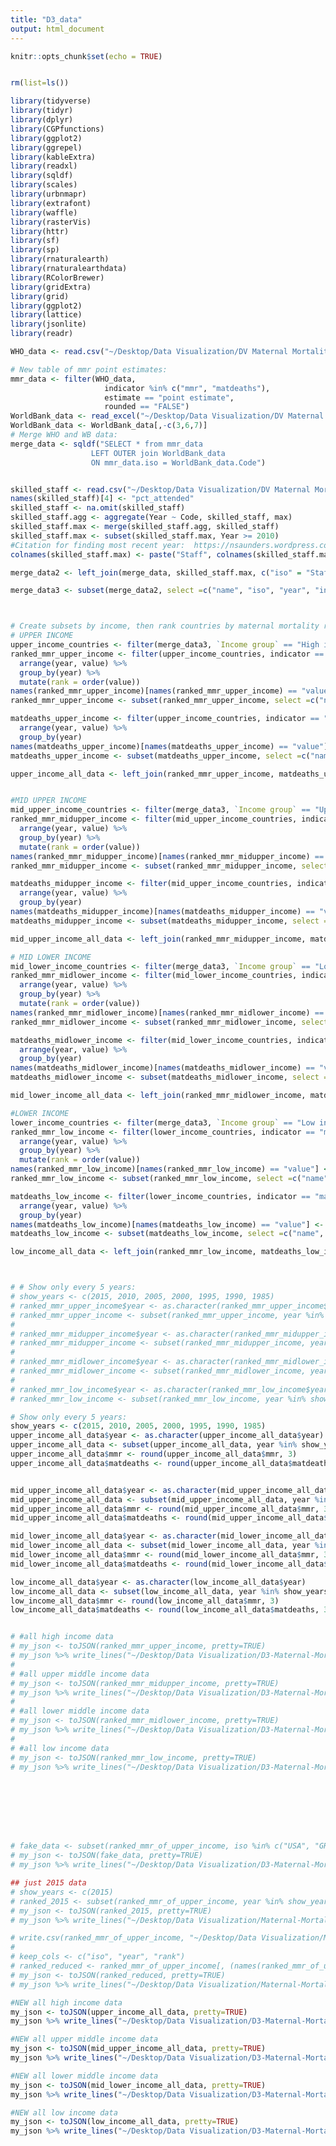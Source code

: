```yaml
---
title: "D3_data"
output: html_document
---
```


```r
knitr::opts_chunk$set(echo = TRUE)


rm(list=ls())

library(tidyverse)
library(tidyr)
library(dplyr)
library(CGPfunctions)
library(ggplot2)
library(ggrepel)
library(kableExtra)
library(readxl)
library(sqldf)
library(scales)
library(urbnmapr)
library(extrafont)
library(waffle)
library(rasterVis)
library(httr)
library(sf)
library(sp)
library(rnaturalearth)
library(rnaturalearthdata)
library(RColorBrewer)
library(gridExtra)
library(grid)
library(ggplot2)
library(lattice)
library(jsonlite)
library(readr)
```

```r

WHO_data <- read.csv("~/Desktop/Data Visualization/DV Maternal Mortality/data/WHO_MMR-data-1990-2015 (1)/countryresults_all.csv")

# New table of mmr point estimates:
mmr_data <- filter(WHO_data, 
                     indicator %in% c("mmr", "matdeaths"), 
                     estimate == "point estimate",
                     rounded == "FALSE")
WorldBank_data <- read_excel("~/Desktop/Data Visualization/DV Maternal Mortality/data/WB_country_region_income.xlsx")
WorldBank_data <- WorldBank_data[,-c(3,6,7)]
# Merge WHO and WB data:
merge_data <- sqldf("SELECT * from mmr_data 
                  LEFT OUTER join WorldBank_data 
                  ON mmr_data.iso = WorldBank_data.Code")


skilled_staff <- read.csv("~/Desktop/Data Visualization/DV Maternal Mortality/data/births-attended-by-health-staff-sdgs.csv", na.strings = c(""))
names(skilled_staff)[4] <- "pct_attended"
skilled_staff <- na.omit(skilled_staff)
skilled_staff.agg <- aggregate(Year ~ Code, skilled_staff, max)
skilled_staff.max <- merge(skilled_staff.agg, skilled_staff)
skilled_staff.max <- subset(skilled_staff.max, Year >= 2010)
#Citation for finding most recent year:  https://nsaunders.wordpress.com/2013/02/13/basic-r-rows-that-contain-the-maximum-value-of-a-variable/
colnames(skilled_staff.max) <- paste("Staff", colnames(skilled_staff.max), sep = "_")

merge_data2 <- left_join(merge_data, skilled_staff.max, c("iso" = "Staff_Code"))

merge_data3 <- subset(merge_data2, select =c("name", "iso", "year", "indicator", "value", "Region", "Income group", "Staff_Year", "Staff_pct_attended"))



# Create subsets by income, then rank countries by maternal mortality ratio (mmr):
# UPPER INCOME
upper_income_countries <- filter(merge_data3, `Income group` == "High income")
ranked_mmr_upper_income <- filter(upper_income_countries, indicator == "mmr") %>%
  arrange(year, value) %>% 
  group_by(year) %>%              
  mutate(rank = order(value))
names(ranked_mmr_upper_income)[names(ranked_mmr_upper_income) == "value"] <- "mmr"
ranked_mmr_upper_income <- subset(ranked_mmr_upper_income, select =c("name", "iso", "year", "rank", "mmr", "Region"))

matdeaths_upper_income <- filter(upper_income_countries, indicator == "matdeaths") %>%
  arrange(year, value) %>% 
  group_by(year)
names(matdeaths_upper_income)[names(matdeaths_upper_income) == "value"] <- "matdeaths"
matdeaths_upper_income <- subset(matdeaths_upper_income, select =c("name", "iso", "year", "matdeaths", "Region"))

upper_income_all_data <- left_join(ranked_mmr_upper_income, matdeaths_upper_income, c("name"="name", "iso"="iso", "year"="year", "Region"="Region"))


#MID UPPER INCOME
mid_upper_income_countries <- filter(merge_data3, `Income group` == "Upper middle income")
ranked_mmr_midupper_income <- filter(mid_upper_income_countries, indicator == "mmr") %>%
  arrange(year, value) %>% 
  group_by(year) %>%              
  mutate(rank = order(value))
names(ranked_mmr_midupper_income)[names(ranked_mmr_midupper_income) == "value"] <- "mmr"
ranked_mmr_midupper_income <- subset(ranked_mmr_midupper_income, select =c("name", "iso", "year", "rank", "mmr", "Region"))

matdeaths_midupper_income <- filter(mid_upper_income_countries, indicator == "matdeaths") %>%
  arrange(year, value) %>% 
  group_by(year)
names(matdeaths_midupper_income)[names(matdeaths_midupper_income) == "value"] <- "matdeaths"
matdeaths_midupper_income <- subset(matdeaths_midupper_income, select =c("name", "iso", "year", "matdeaths", "Region"))

mid_upper_income_all_data <- left_join(ranked_mmr_midupper_income, matdeaths_midupper_income, c("name"="name", "iso"="iso", "year"="year", "Region"="Region"))

# MID LOWER INCOME
mid_lower_income_countries <- filter(merge_data3, `Income group` == "Lower middle income")
ranked_mmr_midlower_income <- filter(mid_lower_income_countries, indicator == "mmr") %>%
  arrange(year, value) %>% 
  group_by(year) %>%              
  mutate(rank = order(value))
names(ranked_mmr_midlower_income)[names(ranked_mmr_midlower_income) == "value"] <- "mmr"
ranked_mmr_midlower_income <- subset(ranked_mmr_midlower_income, select =c("name", "iso", "year", "rank", "mmr", "Region"))

matdeaths_midlower_income <- filter(mid_lower_income_countries, indicator == "matdeaths") %>%
  arrange(year, value) %>% 
  group_by(year)
names(matdeaths_midlower_income)[names(matdeaths_midlower_income) == "value"] <- "matdeaths"
matdeaths_midlower_income <- subset(matdeaths_midlower_income, select =c("name", "iso", "year", "matdeaths", "Region"))

mid_lower_income_all_data <- left_join(ranked_mmr_midlower_income, matdeaths_midlower_income, c("name"="name", "iso"="iso", "year"="year", "Region"="Region"))

#LOWER INCOME
lower_income_countries <- filter(merge_data3, `Income group` == "Low income")
ranked_mmr_low_income <- filter(lower_income_countries, indicator == "mmr") %>%
  arrange(year, value) %>% 
  group_by(year) %>%              
  mutate(rank = order(value))
names(ranked_mmr_low_income)[names(ranked_mmr_low_income) == "value"] <- "mmr"
ranked_mmr_low_income <- subset(ranked_mmr_low_income, select =c("name", "iso", "year", "rank", "mmr", "Region"))

matdeaths_low_income <- filter(lower_income_countries, indicator == "matdeaths") %>%
  arrange(year, value) %>% 
  group_by(year)
names(matdeaths_low_income)[names(matdeaths_low_income) == "value"] <- "matdeaths"
matdeaths_low_income <- subset(matdeaths_low_income, select =c("name", "iso", "year", "matdeaths", "Region"))

low_income_all_data <- left_join(ranked_mmr_low_income, matdeaths_low_income, c("name"="name", "iso"="iso", "year"="year", "Region"="Region"))



# # Show only every 5 years:
# show_years <- c(2015, 2010, 2005, 2000, 1995, 1990, 1985)
# ranked_mmr_upper_income$year <- as.character(ranked_mmr_upper_income$year)
# ranked_mmr_upper_income <- subset(ranked_mmr_upper_income, year %in% show_years)
# 
# ranked_mmr_midupper_income$year <- as.character(ranked_mmr_midupper_income$year)
# ranked_mmr_midupper_income <- subset(ranked_mmr_midupper_income, year %in% show_years)
# 
# ranked_mmr_midlower_income$year <- as.character(ranked_mmr_midlower_income$year)
# ranked_mmr_midlower_income <- subset(ranked_mmr_midlower_income, year %in% show_years)
# 
# ranked_mmr_low_income$year <- as.character(ranked_mmr_low_income$year)
# ranked_mmr_low_income <- subset(ranked_mmr_low_income, year %in% show_years)

# Show only every 5 years:
show_years <- c(2015, 2010, 2005, 2000, 1995, 1990, 1985)
upper_income_all_data$year <- as.character(upper_income_all_data$year)
upper_income_all_data <- subset(upper_income_all_data, year %in% show_years)
upper_income_all_data$mmr <- round(upper_income_all_data$mmr, 3)
upper_income_all_data$matdeaths <- round(upper_income_all_data$matdeaths, 3)


mid_upper_income_all_data$year <- as.character(mid_upper_income_all_data$year)
mid_upper_income_all_data <- subset(mid_upper_income_all_data, year %in% show_years)
mid_upper_income_all_data$mmr <- round(mid_upper_income_all_data$mmr, 3)
mid_upper_income_all_data$matdeaths <- round(mid_upper_income_all_data$matdeaths, 3)

mid_lower_income_all_data$year <- as.character(mid_lower_income_all_data$year)
mid_lower_income_all_data <- subset(mid_lower_income_all_data, year %in% show_years)
mid_lower_income_all_data$mmr <- round(mid_lower_income_all_data$mmr, 3)
mid_lower_income_all_data$matdeaths <- round(mid_lower_income_all_data$matdeaths, 3)

low_income_all_data$year <- as.character(low_income_all_data$year)
low_income_all_data <- subset(low_income_all_data, year %in% show_years)
low_income_all_data$mmr <- round(low_income_all_data$mmr, 3)
low_income_all_data$matdeaths <- round(low_income_all_data$matdeaths, 3)


# #all high income data
# my_json <- toJSON(ranked_mmr_upper_income, pretty=TRUE)
# my_json %>% write_lines("~/Desktop/Data Visualization/D3-Maternal-Mortality/data/high_income_matmort.json")
# 
# #all upper middle income data
# my_json <- toJSON(ranked_mmr_midupper_income, pretty=TRUE)
# my_json %>% write_lines("~/Desktop/Data Visualization/D3-Maternal-Mortality/data/upper_mid_income_matmort.json")
# 
# #all lower middle income data
# my_json <- toJSON(ranked_mmr_midlower_income, pretty=TRUE)
# my_json %>% write_lines("~/Desktop/Data Visualization/D3-Maternal-Mortality/data/lower_mid_income_matmort.json")
# 
# #all low income data
# my_json <- toJSON(ranked_mmr_low_income, pretty=TRUE)
# my_json %>% write_lines("~/Desktop/Data Visualization/D3-Maternal-Mortality/data/low_income_matmort.json")








# fake_data <- subset(ranked_mmr_of_upper_income, iso %in% c("USA", "GRC", "POL"))
# my_json <- toJSON(fake_data, pretty=TRUE)
# my_json %>% write_lines("~/Desktop/Data Visualization/D3-Maternal-Mortality/data/fake_data2.json")

## just 2015 data
# show_years <- c(2015)
# ranked_2015 <- subset(ranked_mmr_of_upper_income, year %in% show_years)
# my_json <- toJSON(ranked_2015, pretty=TRUE)
# my_json %>% write_lines("~/Desktop/Data Visualization/Maternal-Mortality-D3/D3_final_iter1/data/matmort_2015.json")

# write.csv(ranked_mmr_of_upper_income, "~/Desktop/Data Visualization/Maternal-Mortality-D3/D3_final_iter1/data/upper_matmort.csv", sep = ",", row.names = FALSE, col.names = TRUE)
# 
# keep_cols <- c("iso", "year", "rank")
# ranked_reduced <- ranked_mmr_of_upper_income[, (names(ranked_mmr_of_upper_income) %in% keep_cols)]
# my_json <- toJSON(ranked_reduced, pretty=TRUE)
# my_json %>% write_lines("~/Desktop/Data Visualization/Maternal-Mortality-D3/D3_final_iter1/data/matmort_reduced.json")


```

```r
#NEW all high income data
my_json <- toJSON(upper_income_all_data, pretty=TRUE)
my_json %>% write_lines("~/Desktop/Data Visualization/D3-Maternal-Mortality/data/high_income.json")

#NEW all upper middle income data
my_json <- toJSON(mid_upper_income_all_data, pretty=TRUE)
my_json %>% write_lines("~/Desktop/Data Visualization/D3-Maternal-Mortality/data/upper_mid_income.json")

#NEW all lower middle income data
my_json <- toJSON(mid_lower_income_all_data, pretty=TRUE)
my_json %>% write_lines("~/Desktop/Data Visualization/D3-Maternal-Mortality/data/lower_mid_income.json")

#NEW all low income data
my_json <- toJSON(low_income_all_data, pretty=TRUE)
my_json %>% write_lines("~/Desktop/Data Visualization/D3-Maternal-Mortality/data/low_income.json")
```

